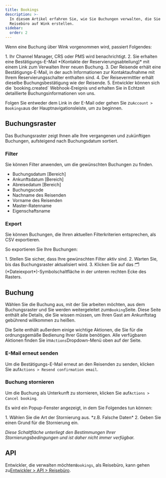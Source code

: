 ```yaml
---
title: Bookings
description: >-
  In diesem Artikel erfahren Sie, wie Sie Buchungen verwalten, die Sie als
  Reisebüro auf Wink erstellen.
sidebar:
  order: 2
---
```


Wenn eine Buchung über Wink vorgenommen wird, passiert Folgendes:

<Steps>
  1. Ihr Channel Manager, CRS oder PMS wird benachrichtigt.
  2. Sie erhalten eine Bestätigungs-E-Mail *(Kontakte der Reservierungsabteilung)* mit einem Link zum Verwalten Ihrer neuen Buchung.
  3. Der Reisende erhält eine Bestätigungs-E-Mail, in der auch Informationen zur Kontaktaufnahme mit Ihrem Reservierungsschalter enthalten sind.
  4. Der Reisevermittler erhält dieselbe Buchungsbestätigung wie der Reisende.
  5. Entwickler können sich die `booking.created` Webhook-Ereignis und erhalten Sie in Echtzeit detaillierte Buchungsinformationen von uns.
</Steps>


Folgen Sie entweder dem Link in der E-Mail oder gehen Sie zu`Account > Bookings`aus der Hauptnavigationsleiste, um zu beginnen.

## Buchungsraster

Das Buchungsraster zeigt Ihnen alle Ihre vergangenen und zukünftigen Buchungen, aufsteigend nach Buchungsdatum sortiert.

### Filter

Sie können Filter anwenden, um die gewünschten Buchungen zu finden.

* Buchungsdatum \[Bereich]
* Ankunftsdatum \[Bereich]
* Abreisedatum \[Bereich]
* Buchungscode
* Nachname des Reisenden
* Vorname des Reisenden
* Master-Ratenname
* Eigenschaftsname

### Export

Sie können Buchungen, die Ihren aktuellen Filterkriterien entsprechen, als CSV exportieren.

So exportieren Sie Ihre Buchungen:

<Steps>
  1. Stellen Sie sicher, dass Ihre gewünschten Filter aktiv sind.
  2. Warten Sie, bis das Buchungsraster aktualisiert wird.
  3. Klicken Sie auf das 🗂️ (*Dateiexport*)-Symbolschaltfläche in der unteren rechten Ecke des Rasters.
</Steps>


## Buchung

Wählen Sie die Buchung aus, mit der Sie arbeiten möchten, aus dem Buchungsraster und Sie werden weitergeleitet zum`Booking`Seite.
Diese Seite enthält alle Details, die Sie wissen müssen, um Ihren Gast am Ankunftstag gebührend willkommen zu heißen.

Die Seite enthält außerdem einige wichtige Aktionen, die Sie für die ordnungsgemäße Bedienung Ihrer Gäste benötigen. Alle verfügbaren Aktionen finden Sie im`Actions`Dropdown-Menü oben auf der Seite.

### E-Mail erneut senden

Um die Bestätigungs-E-Mail erneut an den Reisenden zu senden, klicken Sie auf`Actions > Resend confirmation email`.

### Buchung stornieren

Um die Buchung als Unterkunft zu stornieren, klicken Sie auf`Actions > Cancel booking`.

Es wird ein Popup-Fenster angezeigt, in dem Sie Folgendes tun können:

<Steps>
  1. Wählen Sie die Art der Stornierung aus. *z.B. Falsche Daten*
  2. Geben Sie einen Grund für die Stornierung ein.
</Steps>


*Diese Schaltfläche unterliegt den Bestimmungen Ihrer Stornierungsbedingungen und ist daher nicht immer verfügbar.*

## API

Entwickler, die verwalten möchten`Bookings`, als Reisebüro, kann gehen zu[Entwickler > API > Reisebüro](/developers/apis/#travel-agent-api).


